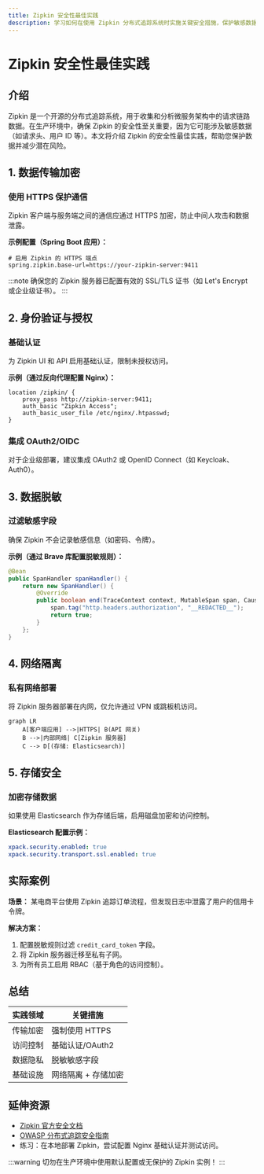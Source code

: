 ```yaml
---
title: Zipkin 安全性最佳实践
description: 学习如何在使用 Zipkin 分布式追踪系统时实施关键安全措施，保护敏感数据并确保系统安全。
---
```


# Zipkin 安全性最佳实践

## 介绍

Zipkin 是一个开源的分布式追踪系统，用于收集和分析微服务架构中的请求链路数据。在生产环境中，确保 Zipkin 的安全性至关重要，因为它可能涉及敏感数据（如请求头、用户 ID 等）。本文将介绍 Zipkin 的安全性最佳实践，帮助您保护数据并减少潜在风险。

## 1. 数据传输加密

### 使用 HTTPS 保护通信
Zipkin 客户端与服务端之间的通信应通过 HTTPS 加密，防止中间人攻击和数据泄露。

**示例配置（Spring Boot 应用）：**
```properties
# 启用 Zipkin 的 HTTPS 端点
spring.zipkin.base-url=https://your-zipkin-server:9411
```

:::note
确保您的 Zipkin 服务器已配置有效的 SSL/TLS 证书（如 Let's Encrypt 或企业级证书）。
:::

## 2. 身份验证与授权

### 基础认证
为 Zipkin UI 和 API 启用基础认证，限制未授权访问。

**示例（通过反向代理配置 Nginx）：**
```nginx
location /zipkin/ {
    proxy_pass http://zipkin-server:9411;
    auth_basic "Zipkin Access";
    auth_basic_user_file /etc/nginx/.htpasswd;
}
```

### 集成 OAuth2/OIDC
对于企业级部署，建议集成 OAuth2 或 OpenID Connect（如 Keycloak、Auth0）。

## 3. 数据脱敏

### 过滤敏感字段
确保 Zipkin 不会记录敏感信息（如密码、令牌）。

**示例（通过 Brave 库配置脱敏规则）：**
```java
@Bean
public SpanHandler spanHandler() {
    return new SpanHandler() {
        @Override
        public boolean end(TraceContext context, MutableSpan span, Cause cause) {
            span.tag("http.headers.authorization", "__REDACTED__");
            return true;
        }
    };
}
```

## 4. 网络隔离

### 私有网络部署
将 Zipkin 服务器部署在内网，仅允许通过 VPN 或跳板机访问。

```mermaid
graph LR
    A[客户端应用] -->|HTTPS| B(API 网关)
    B -->|内部网络| C[Zipkin 服务器]
    C --> D[(存储: Elasticsearch)]
```

## 5. 存储安全

### 加密存储数据
如果使用 Elasticsearch 作为存储后端，启用磁盘加密和访问控制。

**Elasticsearch 配置示例：**
```yaml
xpack.security.enabled: true
xpack.security.transport.ssl.enabled: true
```

## 实际案例

**场景：** 某电商平台使用 Zipkin 追踪订单流程，但发现日志中泄露了用户的信用卡令牌。

**解决方案：**
1. 配置脱敏规则过滤 `credit_card_token` 字段。
2. 将 Zipkin 服务器迁移至私有子网。
3. 为所有员工启用 RBAC（基于角色的访问控制）。

## 总结

| 实践领域       | 关键措施                          |
|----------------|-----------------------------------|
| 传输加密       | 强制使用 HTTPS                    |
| 访问控制       | 基础认证/OAuth2                   |
| 数据隐私       | 脱敏敏感字段                      |
| 基础设施       | 网络隔离 + 存储加密               |

## 延伸资源

- [Zipkin 官方安全文档](https://zipkin.io/security/)
- [OWASP 分布式追踪安全指南](https://owasp.org/)
- 练习：在本地部署 Zipkin，尝试配置 Nginx 基础认证并测试访问。

:::warning
切勿在生产环境中使用默认配置或无保护的 Zipkin 实例！
:::